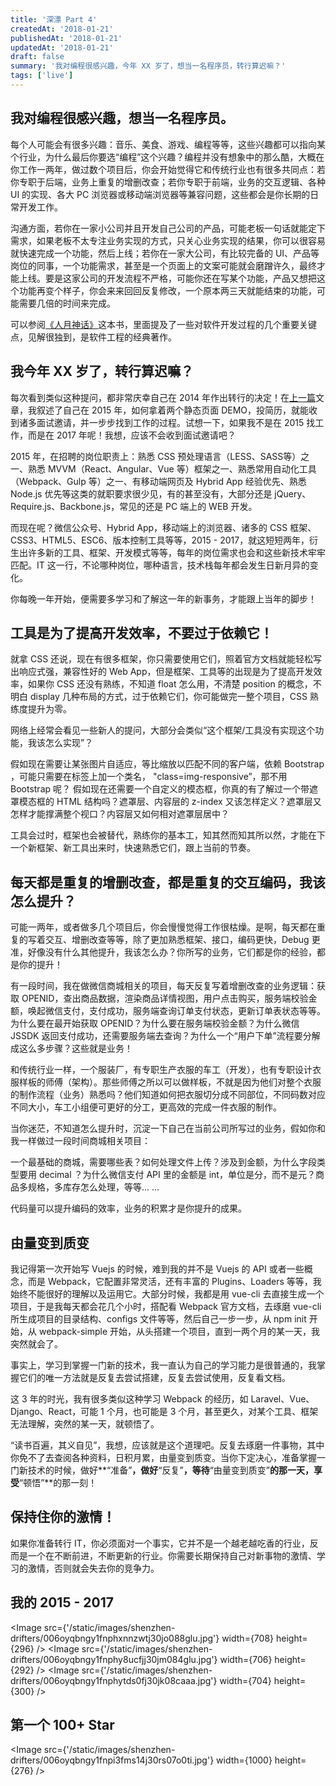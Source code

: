 ```yaml
---
title: '深漂 Part 4'
createdAt: '2018-01-21'
publishedAt: '2018-01-21'
updatedAt: '2018-01-21'
draft: false
summary: '我对编程很感兴趣，今年 XX 岁了，想当一名程序员，转行算迟嘛？'
tags: ['live']
---
```


## 我对编程很感兴趣，想当一名程序员。

每个人可能会有很多兴趣：音乐、美食、游戏、编程等等，这些兴趣都可以指向某个行业，为什么最后你要选“编程”这个兴趣？编程并没有想象中的那么酷，大概在你工作一两年，做过数个项目后，你会开始觉得它和传统行业也有很多共同点：若你专职于后端，业务上重复的增删改查；若你专职于前端，业务的交互逻辑、各种 UI 的实现、各大 PC 浏览器或移动端浏览器等兼容问题，这些都会是你长期的日常开发工作。

沟通方面，若你在一家小公司并且开发自己公司的产品，可能老板一句话就能定下需求，如果老板不太专注业务实现的方式，只关心业务实现的结果，你可以很容易就快速完成一个功能，然后上线；若你在一家大公司，有比较完备的 UI、产品等岗位的同事，一个功能需求，甚至是一个页面上的文案可能就会磨蹭许久，最终才能上线。要是这家公司的开发流程不严格，可能你还在写某个功能，产品又想把这个功能再变个样子，你会来来回回反复修改，一个原本两三天就能结束的功能，可能需要几倍的时间来完成。

可以参阅[《人月神话》](https://book.douban.com/subject/1102259/)这本书，里面提及了一些对软件开发过程的几个重要关键点，见解很独到，是软件工程的经典著作。

## 我今年 XX 岁了，转行算迟嘛？

每次看到类似这种提问，都非常庆幸自己在 2014 年作出转行的决定！在[上一篇](/posts/shenzhen-drifters-part-3)文章，我叙述了自己在 2015 年，如何拿着两个静态页面 DEMO，投简历，就能收到诸多面试邀请，并一步步找到工作的过程。试想一下，如果我不是在 2015 找工作，而是在 2017 年呢！我想，应该不会收到面试邀请吧？

2015 年，在招聘的岗位职责上：熟悉 CSS 预处理语言（LESS、SASS等）之一、熟悉 MVVM（React、Angular、Vue 等）框架之一、熟悉常用自动化工具（Webpack、Gulp 等）之一、有移动端网页及 Hybrid App 经验优先、熟悉 Node.js 优先等这类的就职要求很少见，有的甚至没有，大部分还是 jQuery、Require.js、Backbone.js，常见的还是 PC 端上的 WEB 开发。

而现在呢？微信公众号、Hybrid App，移动端上的浏览器、诸多的 CSS 框架、CSS3、HTML5、ESC6、版本控制工具等等，2015 - 2017，就这短短两年，衍生出许多新的工具、框架、开发模式等等，每年的岗位需求也会和这些新技术牢牢匹配。IT 这一行，不论哪种岗位，哪种语言，技术栈每年都会发生日新月异的变化。

你每晚一年开始，便需要多学习和了解这一年的新事务，才能跟上当年的脚步！

## 工具是为了提高开发效率，不要过于依赖它！

就拿 CSS 还说，现在有很多框架，你只需要使用它们，照着官方文档就能轻松写出响应式强，兼容性好的 Web App，但是框架、工具等的出现是为了提高开发效率，如果你 CSS 还没有熟练，不知道 float 怎么用，不清楚 position 的概念，不明白 display 几种布局的方式，过于依赖它们，你可能做完一整个项目，CSS 熟练度提升为零。

网络上经常会看见一些新人的提问，大部分会类似“这个框架/工具没有实现这个功能，我该怎么实现”？

假如现在需要让某张图片自适应，等比缩放以匹配不同的客户端，依赖 Bootstrap ，可能只需要在标签上加一个类名， "class=img-responsive”，那不用 Bootstrap 呢？ 假如现在还需要一个自定义的模态框，你真的有了解过一个带遮罩模态框的 HTML 结构吗？遮罩层、内容层的 z-index 又该怎样定义？遮罩层又怎样才能撑满整个视口？内容层又如何相对遮罩层居中？

工具会过时，框架也会被替代，熟练你的基本工，知其然而知其所以然，才能在下一个新框架、新工具出来时，快速熟悉它们，跟上当前的节奏。

## 每天都是重复的增删改查，都是重复的交互编码，我该怎么提升？

可能一两年，或者做多几个项目后，你会慢慢觉得工作很枯燥。是啊，每天都在重复的写着交互、增删改查等等，除了更加熟悉框架、接口，编码更快，Debug 更准，好像没有什么其他提升，我该怎么办？你所写的业务，它们都是你的经验，都是你的提升！

有一段时间，我在做微信商城相关的项目，每天反复写着增删改查的业务逻辑：获取 OPENID，查出商品数据，渲染商品详情视图，用户点击购买，服务端校验金额，唤起微信支付，支付成功，服务端查询订单支付状态，更新订单表状态等等。为什么要在最开始获取 OPENID？为什么要在服务端校验金额？为什么微信 JSSDK 返回支付成功，还需要服务端去查询？为什么一个“用户下单”流程要分解成这么多步骤？这些就是业务！

和传统行业一样，一个服装厂，有专职生产衣服的车工（开发），也有专职设计衣服样板的师傅（架构）。那些师傅之所以可以做样板，不就是因为他们对整个衣服的制作流程（业务）熟悉吗？他们知道如何把衣服切分成不同部位，不同码数对应不同大小，车工小组便可更好的分工，更高效的完成一件衣服的制作。

当你迷茫，不知道怎么提升时，沉淀一下自己在当前公司所写过的业务，假如你和我一样做过一段时间商城相关项目：

一个最基础的商城，需要哪些表？如何处理文件上传？涉及到金额，为什么字段类型要用 decimal ？为什么微信支付 API 里的金额是 int，单位是分，而不是元？商品多规格，多库存怎么处理，等等... ...

代码量可以提升编码的效率，业务的积累才是你提升的成果。

## 由量变到质变

我记得第一次开始写 Vuejs 的时候，难到我的并不是 Vuejs 的 API 或者一些概念，而是 Webpack，它配置非常灵活，还有丰富的 Plugins、Loaders 等等，我始终不能很好的理解以及运用它。大部分时候，我都是用 vue-cli 去直接生成一个项目，于是我每天都会花几个小时，搭配看 Webpack 官方文档，去琢磨 vue-cli 所生成项目的目录结构、configs 文件等等，然后自己一步一步，从 npm init 开始，从 webpack-simple 开始，从头搭建一个项目，直到一两个月的某一天，我突然就会了。

事实上，学习到掌握一门新的技术，我一直认为自己的学习能力是很普通的，我掌握它们的唯一方法就是反复去尝试搭建，反复去尝试使用，反复看文档。

这 3 年的时光，我有很多类似这种学习 Webpack 的经历，如 Laravel、Vue、Django、React，可能 1 个月，也可能是 3 个月，甚至更久，对某个工具、框架无法理解，突然的某一天，就顿悟了。

“读书百遍，其义自见”，我想，应该就是这个道理吧。反复去琢磨一件事物，其中你免不了去查阅各种资料，日积月累，由量变到质变。当你下定决心，准备掌握一门新技术的时候，做好**“准备”**，做好**“反复”**，等待**“由量变到质变”**的那一天，享受**“顿悟”**的那一刻！

## 保持住你的激情！

如果你准备转行 IT，你必须面对一个事实，它并不是一个越老越吃香的行业，反而是一个在不断前进，不断更新的行业。你需要长期保持自己对新事物的激情、学习的激情，否则就会失去你的竞争力。

## 我的 2015 - 2017
<Image src={'/static/images/shenzhen-drifters/006oyqbngy1fnphxnnzwtj30jo088glu.jpg'} width={708} height={296} />
<Image src={'/static/images/shenzhen-drifters/006oyqbngy1fnphy8ucfjj30jm084glu.jpg'} width={706} height={292} />
<Image src={'/static/images/shenzhen-drifters/006oyqbngy1fnphytds0fj30jk08caaa.jpg'} width={704} height={300} />


## 第一个 100+ Star
<Image src={'/static/images/shenzhen-drifters/006oyqbngy1fnpi3fms14j30rs07o0ti.jpg'} width={1000} height={276} />
